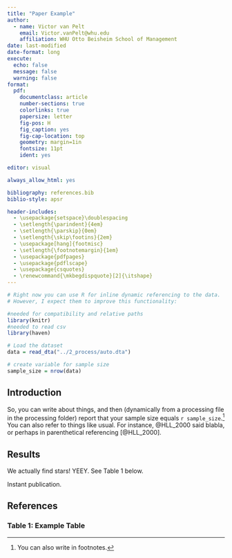 ```yaml
---
title: "Paper Example"
author: 
  - name: Victor van Pelt
    email: Victor.vanPelt@whu.edu 
    affiliation: WHU Otto Beisheim School of Management
date: last-modified
date-format: long
execute:
  echo: false
  message: false
  warning: false
format:
  pdf:
    documentclass: article
    number-sections: true
    colorlinks: true
    papersize: letter
    fig-pos: H
    fig_caption: yes
    fig-cap-location: top
    geometry: margin=1in
    fontsize: 11pt
    ident: yes

editor: visual

always_allow_html: yes

bibliography: references.bib
biblio-style: apsr

header-includes:
  - \usepackage{setspace}\doublespacing
  - \setlength{\parindent}{4em}
  - \setlength{\parskip}{0em}
  - \setlength{\skip\footins}{2em}
  - \usepackage[hang]{footmisc}
  - \setlength{\footnotemargin}{1em}
  - \usepackage{pdfpages}
  - \usepackage{pdflscape}
  - \usepackage{csquotes}
  - \renewcommand{\mkbegdispquote}[2]{\itshape}
---
```


```r
# Right now you can use R for inline dynamic referencing to the data.
# However, I expect them to improve this functionality: 

#needed for compatibility and relative paths
library(knitr)
#needed to read csv
library(haven)

# Load the dataset
data = read_dta("../2_process/auto.dta")

# create variable for sample size
sample_size = nrow(data)
```


<!-- Title + Abstract Page -->
```{=tex}
\thispagestyle{empty}
\begin{abstract}
\singlespace
Lorem ipsum dolor sit amet, consectetur adipiscing elit, sed do eiusmod tempor incididunt ut labore et dolore magna aliqua. Ut enim ad minim veniam, quis nostrud exercitation ullamco laboris nisi ut aliquip ex ea commodo consequat. Duis aute irure dolor in reprehenderit in voluptate velit esse cillum dolore eu fugiat nulla pariatur. Excepteur sint occaecat cupidatat non proident, sunt in culpa qui officia deserunt mollit anim id est laborum.
\end{abstract}
```
```{=tex}
\vspace{0.5cm}
\begin{center}
\textbf{Preliminary and Incomplete}
\end{center}
\vspace{0.75cm}
\begin{flushleft}
\textbf{Keywords}: 
\newline
\textbf{Data Availability}:  \newline
\textbf{Declaration of Interest}: The author(s) declare(s) that they have no conflict of interest \newline
\end{flushleft}
```

\pagebreak

\setcounter{page}{1}

<!-- Main Document -->
## Introduction  

So, you can write about things, and then (dynamically from a processing file in the processing folder) report that your sample size equals 
`r sample_size`.[^2] You can also refer to things like usual. For instance, @HLL_2000 said blabla, or perhaps in parenthetical referencing [@HLL_2000].

[^2]: You can also write in footnotes.

\newpage

## Results

We actually find stars! YEEY. See Table 1 below.

\centerline{--- Insert Table 1 about here ---}

Instant publication.

\newpage

## References {.unnumbered}

\singlespacing

\small

::: {#refs}
:::

\newpage

### Table 1: Example Table {.unnumbered}

```{=tex}
\begin{singlespace}
\setlength{\parindent}{0em}
\centering
\input{../3_output/table_1.tex}
\end{singlespace}
```